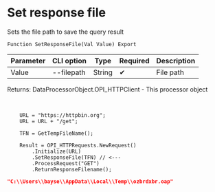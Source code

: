 ﻿---
sidebar_position: 4
description: Set response file and other functions to work with HTTP-client in the Open Integration Package, a free open-source integration library for 1C:Enterprise 8, OneScript and CLI
keywords: [1C, 1С, 1С:Enterprise, 1С:Enterprise 8.3, API, Integration, Services, Exchange, OneScript, CLI, HTTP-client]
---


# Set response file
 Sets the file path to save the query result



`Function SetResponseFile(Val Value) Export`

  | Parameter | CLI option | Type | Required | Description |
  |-|-|-|-|-|
  | Value | --filepath | String | &#x2714; | File path |

  
  Returns:  DataProcessorObject.OPI_HTTPClient - This processor object

<br/>




```bsl title="1C:Enterprise/OneScript code example"
    URL = "https://httpbin.org";
    URL = URL + "/get";

    TFN = GetTempFileName();

    Result = OPI_HTTPRequests.NewRequest()
        .Initialize(URL)
        .SetResponseFile(TFN) // <---
        .ProcessRequest("GET")
        .ReturnResponseFilename();
```
 



```json title="Result"
"C:\\Users\\bayse\\AppData\\Local\\Temp\\ozbrdxbr.oap"
```
